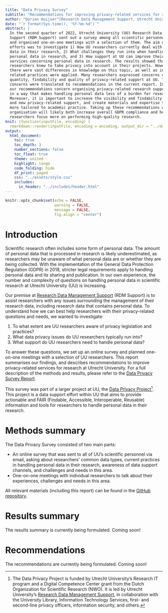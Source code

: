 ---
title: "Data Privacy Survey"
subtitle: "Recommendations for improving privacy-related services for research at Utrecht University"
author: "Dorien Huijser^[Research Data Management Support, Utrecht University] & Rik Janssen^[Information Technology Services, Utrecht University]"
date: "`r format(Sys.time(), '%Y-%m-%d')`"
abstract: |
  In the second quarter of 2022, Utrecht University (UU) Research Data Management 
  Support (RDM Support) sent out a survey among all scientific personnel at UU,
  and organised one-on-one meetings with a selection of them. The aim of these
  efforts was to investigate 1) How UU researchers currently deal with personal 
  data in their research, 2) What challenges they run into when handling 
  personal data in research, and 3) How support at UU can improve their 
  services concerning personal data in research. The results showed that most 
  researchers knew to take privacy into account in their projects. However, 
  there were vast differences in knowledge on this topic, as well as in how privacy-
  related practices were applied. Many researchers expressed concerns on the current
  quantity, findability and quality of privacy-related support at UU. These 
  concerns were translated to recommendations in the current report. In short,
  our recommendations concern organising privacy-related research support
  in a way that makes handling personal data less of a burden for researchers. 
  Moreover, it is important to increase the visibility and findability of existing
  and new privacy-related support, and create materials and expertise that are 
  more tailored to academic practice. Taking up these recommendations within the
  organisation will likely both increase overall GDPR compliance and help 
  researchers focus more on performing high-quality research.
knit: (function(inputFile, encoding) {
  rmarkdown::render(inputFile, encoding = encoding, output_dir = "../docs") })
output:
  html_document:
    toc: true
    toc_depth: 3
    number_sections: false
    toc_float: true
    theme: united
    highlight: tango
    code_folding: hide
    df_print: paged
    css: "../assets/style.css"
    includes:
      in_header: "../includes/header.html"
---

```{r setup, include=FALSE}
knitr::opts_chunk$set(echo = FALSE, 
                      warning = FALSE, 
                      message = FALSE,
                      fig.align = "center")
```

# Introduction {#introduction}
Scientific research often includes some form of personal data. The amount of 
personal data that is processed in research is likely underestimated, as 
researchers may be unaware of what personal data are or whether they are being 
collected. With the implementation of the General Data Protection Regulation
(GDPR) in 2018, stricter legal requirements apply to handling personal data and 
its sharing and publication. In our own experience, the number and complexity of 
questions on handling personal data in scientific research at Utrecht University
(UU) is increasing. 

Our premise at <a href = "https://uu.nl/rdm" target = "_blank">Research Data 
Management Support</a> (RDM Support) is to assist researchers with any issues 
surrounding the management of their research data, including research data that 
contains personal data. To understand how we can best help researchers with 
their privacy-related questions and needs, we wanted to investigate:

1. To what extent are UU researchers aware of privacy legislation and practices?
2. What data privacy issues do UU researchers typically run into?
3. What support do UU researchers need to handle personal data?

To answer these questions, we set up an online survey and planned one-on-one 
meetings with a selection of UU researchers. This report summarises our findings,
and describes recommendations to improve privacy-related services for research
at Utrecht University. For a full description of the methods and results, please 
refer to the
<a href = "data-privacy-survey-report.html" target = "_blank">Data Privacy Survey Report</a>.

This survey was part of a larger project at UU, the <a href = "https://utrechtuniversity.github.io/dataprivacyproject/" 
target = "_blank">Data Privacy Project</a>^[The Data Privacy Project is funded 
by Utrecht University’s Research IT program and a Digital Competence Center 
grant from the Dutch Organization for Scientific Research (NWO). It is led by Utrecht 
University's <a href="https://uu.nl/rdm/" target = "_blank">Research Data 
Management Support</a>, in collaboration with the University Library, 
Information Technology Services, first- and second-line privacy officers, 
information security, and others.]. This project is a data support effort within 
UU that aims to provide actionable and FAIR (Findable, Accessible, Interoperable, 
Reusable) information and tools for researchers to handle personal data in their 
research. 

# Methods summary {#methods}

The Data Privacy Survey consisted of two main parts:

- An online survey that was sent to all of UU's scientific personnel via email, 
asking about researchers' common data types, current practices
in handling personal data in their research, awareness of data support channels, 
and challenges and needs in this area.
- One-on-one meetings with individual researchers to talk about their experiences,
challenges and needs in this area.

All relevant materials (including this report) can be found in the 
<a href = "https://github.com/utrechtuniversity/dataprivacysurvey" target = "_blank">GitHub repository</a>.

# Results summary {#results-summary}

The results summary is currently being formulated. Coming soon!

# Recommendations {#recommendations}

The recommendations are currently being formulated. Coming soon!
